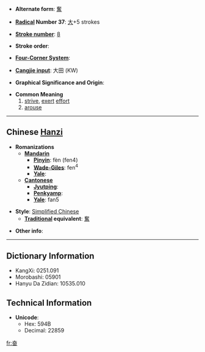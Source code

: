* '''Alternate form''': [[奮]]

* '''[[Wiktionary:Chinese radical index| Radical]] Number 37''': [[Wiktionary:Chinese radical index 大|大]]+5 strokes

* '''[[Wiktionary:Chinese total strokes index|Stroke number]]''': [[Wiktionary:Chinese total strokes index 8|8]]

* '''Stroke order''': 

* '''[[Wiktionary:Chinese four corner index|Four-Corner System]]''': 

* '''[[Wiktionary:Chinese Cangjie index|Cangjie input]]''': 大田 (KW)

* '''Graphical Significance and Origin''': 

* '''Common Meaning'''
*#[[strive]], [[exert]] [[effort]]
*# [[arouse]]

----

== Chinese [[Hanzi]] ==

* '''Romanizations'''
** '''[[Mandarin]]'''
*** '''[[Pinyin]]''': fèn (fen4)
*** '''[[Wade-Giles]]''': fen<sup>4</sup>
*** '''[[Yale]]''': 
** '''[[Cantonese]]'''
*** '''[[Jyutping]]''':
*** '''[[Penkyamp]]''': 
*** '''[[Yale]]''': fan5

* '''Style''': [[Simplified Chinese]] 
** '''[[Traditional Chinese|Traditional]] equivalent''': [[奮]]

* '''Other info''': 

----

== Dictionary Information ==

* KangXi: 0251.091
* Morobashi: 05901
* Hanyu Da Zidian: 10535.010

== Technical Information ==

* '''Unicode''':
** Hex: 594B
** Decimal: 22859

[[fr:奋]]